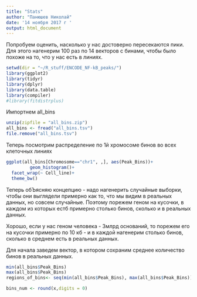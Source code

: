 ```yaml
---
title: "Stats"
author: "Панюшев Николай"
date: '14 ноября 2017 г '
output: html_document
---
```


Попробуем оценить, насколько у нас достоверно пересекаются пики.
Для этого нагенерим 100 раз по 14 векторов с бинами, чтобы было похоже на то, что у нас есть в линиях.
```r
setwd(dir = "~/R_stuff/ENCODE_NF-kB_peaks/")
library(ggplot2)
library(tidyr)
library(dplyr)
library(data.table)
library(compiler)
#library(fitdistrplus)
```
Импортнем all_bins
 
```r
unzip(zipfile = "all_bins.zip")
all_bins <- fread("all_bins.tsv")
file.remove("all_bins.tsv")
```

Теперь посмотрим распределение по 1й хромосоме бинов во всех клеточных линиях
```r
ggplot(all_bins[Chromosome=="chr1", ,], aes(Peak_Bins))+
         geom_histogram()+
  facet_wrap(~ Cell_line)+       
  theme_bw()
```
Теперь обЪясняю концепцию - надо нагенерить случайные выборки, чтобы они выглядели примерно как то, что мы видим в реальных данных, но совсем случайные. 
Поэтому порежем геном на кусочки, в каждом из которых естб примерно столько бинов, сколько и в реальных данных. 

Хорошо, если у нас геном человека - 3млрд оснований, то порежем его на кусочки примерно по 10 кб - и в каждой нагенерим столько бинов, сколько в среднем есть в реальных данных. 

Для начала заведем вектор, в котором сохраним среднее количество бинов в реальных данных.
```r
min(all_bins$Peak_Bins)
max(all_bins$Peak_Bins)
regions_of_bins<- seq(min(all_bins$Peak_Bins), max(all_bins$Peak_Bins))

bins_num <- round(x,digits = 0)
```





